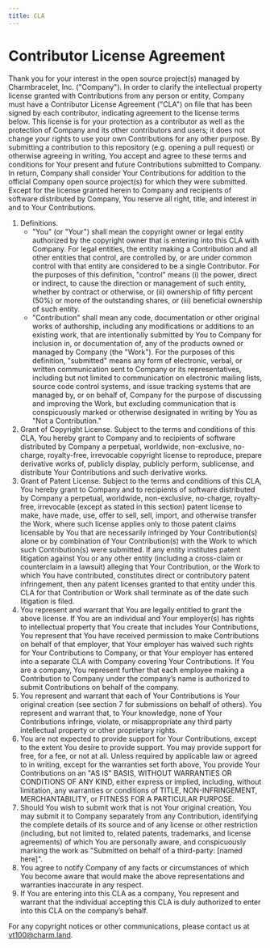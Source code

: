 ```yaml
---
title: CLA
---
```


# Contributor License Agreement

Thank you for your interest in the open source project(s) managed by Charmbracelet, Inc. ("Company"). In order to clarify the intellectual property license granted with Contributions from any person or entity, Company must have a Contributor License Agreement ("CLA") on file that has been signed by each contributor, indicating agreement to the license terms below. This license is for your protection as a contributor as well as the protection of Company and its other contributors and users; it does not change your rights to use your own Contributions for any other purpose.
By submitting a contribution to this repository (e.g. opening a pull request) or otherwise agreeing in writing, You accept and agree to these terms and conditions for Your present and future Contributions submitted to Company. In return, Company shall consider Your Contributions for addition to the official Company open source project(s) for which they were submitted. Except for the license granted herein to Company and recipients of software distributed by Company, You reserve all right, title, and interest in and to Your Contributions.

1. Definitions.
   - "You" (or "Your") shall mean the copyright owner or legal entity authorized by the copyright owner that is entering into this CLA with Company. For legal entities, the entity making a Contribution and all other entities that control, are controlled by, or are under common control with that entity are considered to be a single Contributor. For the purposes of this definition, "control" means (i) the power, direct or indirect, to cause the direction or management of such entity, whether by contract or otherwise, or (ii) ownership of fifty percent (50%) or more of the outstanding shares, or (iii) beneficial ownership of such entity.
   - "Contribution" shall mean any code, documentation or other original works of authorship, including any modifications or additions to an existing work, that are intentionally submitted by You to Company for inclusion in, or documentation of, any of the products owned or managed by Company (the "Work"). For the purposes of this definition, "submitted" means any form of electronic, verbal, or written communication sent to Company or its representatives, including but not limited to communication on electronic mailing lists, source code control systems, and issue tracking systems that are managed by, or on behalf of, Company for the purpose of discussing and improving the Work, but excluding communication that is conspicuously marked or otherwise designated in writing by You as "Not a Contribution."
2. Grant of Copyright License. Subject to the terms and conditions of this CLA, You hereby grant to Company and to recipients of software distributed by Company a perpetual, worldwide, non-exclusive, no-charge, royalty-free, irrevocable copyright license to reproduce, prepare derivative works of, publicly display, publicly perform, sublicense, and distribute Your Contributions and such derivative works.
3. Grant of Patent License. Subject to the terms and conditions of this CLA, You hereby grant to Company and to recipients of software distributed by Company a perpetual, worldwide, non-exclusive, no-charge, royalty-free, irrevocable (except as stated in this section) patent license to make, have made, use, offer to sell, sell, import, and otherwise transfer the Work, where such license applies only to those patent claims licensable by You that are necessarily infringed by Your Contribution(s) alone or by combination of Your Contribution(s) with the Work to which such Contribution(s) were submitted. If any entity institutes patent litigation against You or any other entity (including a cross-claim or counterclaim in a lawsuit) alleging that Your Contribution, or the Work to which You have contributed, constitutes direct or contributory patent infringement, then any patent licenses granted to that entity under this CLA for that Contribution or Work shall terminate as of the date such litigation is filed.
4. You represent and warrant that You are legally entitled to grant the above license. If You are an individual and Your employer(s) has rights to intellectual property that You create that includes Your Contributions, You represent that You have received permission to make Contributions on behalf of that employer, that Your employer has waived such rights for Your Contributions to Company, or that Your employer has entered into a separate CLA with Company covering Your Contributions. If You are a company, You represent further that each employee making a Contribution to Company under the company’s name is authorized to submit Contributions on behalf of the company.
5. You represent and warrant that each of Your Contributions is Your original creation (see section 7 for submissions on behalf of others). You represent and warrant that, to Your knowledge, none of Your Contributions infringe, violate, or misappropriate any third party intellectual property or other proprietary rights.
6. You are not expected to provide support for Your Contributions, except to the extent You desire to provide support. You may provide support for free, for a fee, or not at all. Unless required by applicable law or agreed to in writing, except for the warranties set forth above, You provide Your Contributions on an "AS IS" BASIS, WITHOUT WARRANTIES OR CONDITIONS OF ANY KIND, either express or implied, including, without limitation, any warranties or conditions of TITLE, NON-INFRINGEMENT, MERCHANTABILITY, or FITNESS FOR A PARTICULAR PURPOSE.
7. Should You wish to submit work that is not Your original creation, You may submit it to Company separately from any Contribution, identifying the complete details of its source and of any license or other restriction (including, but not limited to, related patents, trademarks, and license agreements) of which You are personally aware, and conspicuously marking the work as "Submitted on behalf of a third-party: [named here]".
8. You agree to notify Company of any facts or circumstances of which You become aware that would make the above representations and warranties inaccurate in any respect.
9. If You are entering into this CLA as a company, You represent and warrant that the individual accepting this CLA is duly authorized to enter into this CLA on the company’s behalf.

For any copyright notices or other communications, please contact us at [vt100@charm.land](mailto:vt100@charm.land).
